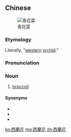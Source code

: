 {{also|西兰花}}
==Chinese==
{{zh-forms|s=西兰花|type=12}}
[[Image:Broccoli_bunches.jpg|thumb|right|青花菜]]

===Etymology===
Literally, "[[western]] [[orchid]]."

===Pronunciation===
{{zh-pron
|m=xīlánhuā
|c=sai1 laan4 faa1
|cat=n
}}

===Noun===
{{zh-noun}}

# [[broccoli]]

====Synonyms====
* {{zh-l|綠菜花}}
* {{zh-l|綠花椰菜}}
* {{zh-l|青花菜}}

{{zh-cat|Vegetables}}

[[ko:西蘭花]]
[[mg:西蘭花]]
[[zh:西蘭花]]